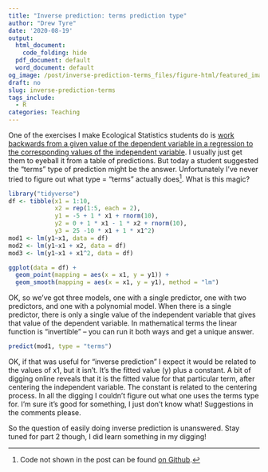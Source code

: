 ```yaml
---
title: "Inverse prediction: terms prediction type"
author: "Drew Tyre"
date: '2020-08-19'
output:
  html_document:
    code_folding: hide
  pdf_document: default
  word_document: default
og_image: /post/inverse-prediction-terms_files/figure-html/featured_image-1.png
draft: no
slug: inverse-prediction-terms
tags_include:
  - R
categories: Teaching
---
```


One of the exercises I make Ecological Statistics students do is 
[work backwards from a given value of the dependent variable in a regression
to the corresponding values of the independent variable](/classes/NRES803/Week_2/homework_2/). I usually just get them
to eyeball it from a table of predictions. But today a student suggested the
"terms" type of prediction might be the answer. Unfortunately I've never
tried to figure out what type = "terms" actually does[^1]. What is this magic?

```r
library("tidyverse")
df <- tibble(x1 = 1:10,
             x2 = rep(1:5, each = 2),
             y1 = -5 + 1 * x1 + rnorm(10),
             y2 = 0 + 1 * x1 - 1 * x2 + rnorm(10),
             y3 = 25 -10 * x1 + 1 * x1^2) 
mod1 <- lm(y1~x1, data = df)
mod2 <- lm(y1~x1 + x2, data = df)
mod3 <- lm(y1~x1 + x1^2, data = df)

```

```r
ggplot(data = df) + 
  geom_point(mapping = aes(x = x1, y = y1)) +
  geom_smooth(mapping = aes(x = x1, y = y1), method = "lm")
```

OK, so we've got three models, one with a single predictor, one with two predictors, and one with a polynomial model. When there is a single 
predictor, there is only a single value of the independent variable that
gives that value of the dependent variable. In mathematical terms the linear
function is "invertible" -- you can run it both ways and get a unique 
answer. 

```r
predict(mod1, type = "terms")
```

OK, if that was useful for "inverse prediction" I expect it would be related to the values of x1, but it isn't. It's the fitted value (y) plus a constant. A bit of digging online reveals that it is
the fitted value for that particular term, after centering the
independent variable. The constant is related to the centering process. 
In all the digging I couldn't figure out
what one uses the terms type for. I'm sure it's good for something, I 
just don't know what! Suggestions in the comments please.

So the question of easily doing inverse prediction is unanswered. Stay tuned for part 2 though, I did learn something in my digging!

[^1]: Code not shown in the post can be found [on Github](https://github.com/rbind/cheap_shots).



